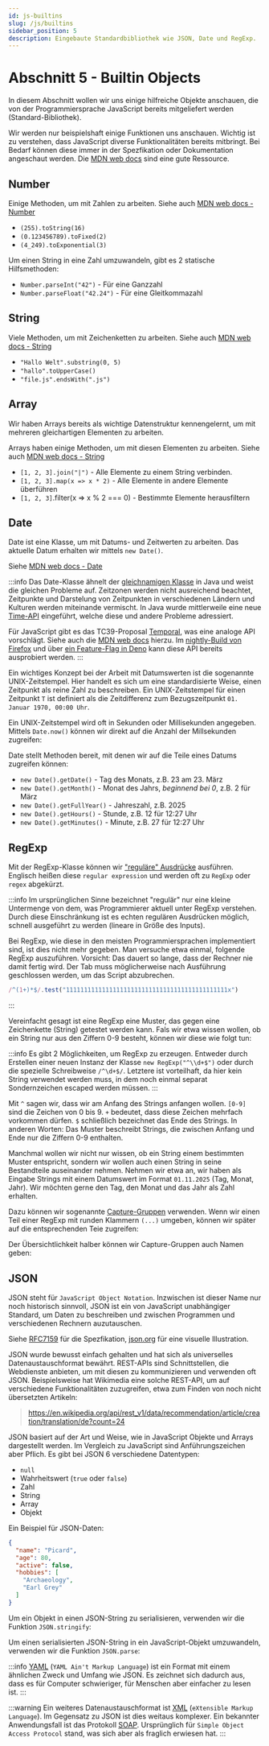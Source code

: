 ```yaml
---
id: js-builtins
slug: /js/builtins
sidebar_position: 5
description: Eingebaute Standardbibliothek wie JSON, Date und RegExp.
---
```



# Abschnitt 5 - Builtin Objects

In diesem Abschnitt wollen wir uns einige hilfreiche Objekte anschauen, die
von der Programmiersprache JavaScript bereits mitgeliefert werden (Standard-Bibliothek).

Wir werden nur beispielshaft einige Funktionen uns anschauen. Wichtig ist zu verstehen,
dass JavaScript diverse Funktionalitäten bereits mitbringt. Bei Bedarf können
diese immer in der Spezfikation oder Dokumentation angeschaut werden. Die
[MDN web docs](https://developer.mozilla.org/en-US/) sind eine gute Ressource.

## Number

Einige Methoden, um mit Zahlen zu arbeiten. Siehe auch
[MDN web docs - Number](https://developer.mozilla.org/en-US/docs/Web/JavaScript/Reference/Global_Objects/Number)

- `(255).toString(16)`
- `(0.123456789).toFixed(2)`
- `(4_249).toExponential(3)`

Um einen String in eine Zahl umzuwandeln, gibt es 2 statische Hilfsmethoden:

- `Number.parseInt("42")` - Für eine Ganzzahl
- `Number.parseFloat("42.24")` - Für eine Gleitkommazahl

## String

Viele Methoden, um mit Zeichenketten zu arbeiten. Siehe auch
[MDN web docs - String](https://developer.mozilla.org/en-US/docs/Web/JavaScript/Reference/Global_Objects/String)

- `"Hallo Welt".substring(0, 5)`
- `"hallo".toUpperCase()`
- `"file.js".endsWith(".js")`

## Array

Wir haben Arrays bereits als wichtige Datenstruktur kennengelernt, um mit mehreren
gleichartigen Elementen zu arbeiten.

Arrays haben einige Methoden, um mit diesen Elementen zu arbeiten. Siehe auch
[MDN web docs - String](https://developer.mozilla.org/en-US/docs/Web/JavaScript/Reference/Global_Objects/Array)

- `[1, 2, 3].join("|")` - Alle Elemente zu einem String verbinden.
- `[1, 2, 3].map(x => x * 2)` - Alle Elemente in andere Elemente überführen
- `[1, 2, 3]`.filter(x => x % 2 === 0) - Bestimmte Elemente herausfiltern

## Date

Date ist eine Klasse, um mit Datums- und Zeitwerten zu arbeiten. Das aktuelle
Datum erhalten wir mittels `new Date()`.

Siehe
[MDN web docs - Date](https://developer.mozilla.org/en-US/docs/Web/JavaScript/Reference/Global_Objects/Date)

:::info
Das Date-Klasse ähnelt der [gleichnamigen Klasse](https://docs.oracle.com/en/java/javase/24/docs/api/java.base/java/util/Date.html)
in Java und weist die gleichen Probleme auf. Zeitzonen werden nicht ausreichend
beachtet, Zeitpunkte und Darstelung von Zeitpunkten in verschiedenen Ländern und
Kulturen werden miteinande vermischt. In Java wurde mittlerweile eine neue
[Time-API](https://docs.oracle.com/javase/8/docs/api/java/time/package-summary.html)
eingeführt, welche diese und andere Probleme adressiert. 

Für JavaScript gibt
es das TC39-Proposal [Temporal](https://github.com/tc39/proposal-temporal), was
eine analoge API vorschlägt. Siehe auch die
[MDN web docs](https://developer.mozilla.org/en-US/docs/Web/JavaScript/Reference/Global_Objects/Temporal)
hierzu. Im [nightly-Build von Firefox](https://developer.mozilla.org/en-US/blog/javascript-temporal-is-coming/)
und über [ein Feature-Flag in Deno](https://deno.com/blog/v1.40#temporal-api)
kann diese API bereits ausprobiert werden.
:::

Ein wichtiges Konzept bei der Arbeit mit Datumswerten ist die sogenannte
UNIX-Zeitstempel. Hier handelt es sich um eine standardisierte Weise, einen Zeitpunkt
als reine Zahl zu beschreiben. Ein UNIX-Zeitstempel für einen Zeitpunkt `T` ist
definiert als die Zeitdifferenz zum Bezugszeitpunkt `01. Januar 1970, 00:00 Uhr`.

Ein UNIX-Zeitstempel wird oft in Sekunden oder Millisekunden angegeben.
Mittels `Date.now()` können wir direkt auf die Anzahl der Millsekunden zugreifen:

<JsSnippet path="date-now.js" nonDeterministic />

Date stellt Methoden bereit, mit denen wir auf die Teile eines Datums zugreifen können:

- `new Date().getDate()` - Tag des Monats, z.B. 23 am 23. März
- `new Date().getMonth()` - Monat des Jahrs, _beginnend bei 0_, z.B. 2 für März
- `new Date().getFullYear()` - Jahreszahl, z.B. 2025
- `new Date().getHours()` - Stunde, z.B. 12 für 12:27 Uhr
- `new Date().getMinutes()` - Minute, z.B. 27 für 12:27 Uhr

## RegExp

Mit der RegExp-Klasse können wir ["reguläre" Ausdrücke](https://developer.mozilla.org/en-US/docs/Web/JavaScript/Guide/Regular_expressions)
ausführen. Englisch heißen diese `regular expression` und werden oft zu `RegExp`
oder `regex` abgekürzt.

:::info
Im ursprünglichen Sinne bezeichnet "regulär" nur eine kleine Untermenge von dem,
was Programmierer aktuell unter RegExp verstehen. Durch diese Einschränkung
ist es echten regulären Ausdrücken möglich, schnell ausgeführt zu werden (lineare
in Größe des Inputs).

Bei RegExp, wie diese in den meisten Programmiersprachen implementiert sind, ist
dies nicht mehr gegeben. Man versuche etwa einmal, folgende RegExp auszuführen.
Vorsicht: Das dauert so lange, dass der Rechner nie damit fertig wird. Der Tab
muss möglicherweise nach Ausführung geschlossen werden, um das Script abzubrechen.

```js
/^(1+)*$/.test("111111111111111111111111111111111111111111111x")
```
:::

Vereinfacht gesagt ist eine RegExp eine Muster, das gegen eine Zeichenkette (String)
getestet werden kann. Fals wir etwa wissen wollen, ob ein String nur aus den Ziffern
0-9 besteht, können wir diese wie folgt tun:

<JsSnippet path="regexp-test.js" />

:::info
Es gibt 2 Möglichkeiten, um RegExp zu erzeugen. Entweder durch Erstellen einer
neuen Instanz der Klasse `new RegExp("^\\d+$")` oder durch die spezielle
Schreibweise `/^\d+$/`. Letztere ist vorteilhaft, da hier kein String verwendet
werden muss, in dem noch einmal separat Sondernzeichen escaped werden müssen.
:::

Mit `^` sagen wir, dass wir am Anfang des Strings anfangen wollen. `[0-9]` sind
die Zeichen von 0 bis 9. `+` bedeutet, dass diese Zeichen mehrfach vorkommen
dürfen. `$` schließlich bezeichnet das Ende des Strings. In anderen Worten: Das Muster
beschreibt Strings, die zwischen Anfang und Ende nur die Ziffern 0-9 enthalten.

Manchmal wollen wir nicht nur wissen, ob ein String einem bestimmten Muster
entspricht, sondern wir wollen auch einen String in seine Bestandteile auseinander
nehmen. Nehmen wir etwa an, wir haben als Eingabe Strings mit einem Datumswert
im Format `01.11.2025` (Tag, Monat, Jahr). Wir möchten gerne den Tag, den Monat
und das Jahr als Zahl erhalten.

Dazu können wir sogenannte  [Capture-Gruppen](https://developer.mozilla.org/en-US/docs/Web/JavaScript/Reference/Regular_expressions/Capturing_group)
verwenden. Wenn wir einen Teil einer RegExp mit runden Klammern `(...)` umgeben,
können wir später auf die entsprechenden Teie zugreifen:

<JsSnippet path="regexp-capture-group.js" toggleable />

Der Übersichtlichkeit halber können wir Capture-Gruppen auch Namen geben:

<JsSnippet path="regexp-capture-group-named.js" toggleable />

## JSON

JSON steht für `JavaScript Object Notation`. Inzwischen ist dieser Name nur
noch historisch sinnvoll, JSON ist ein von JavaScript unabhängiger Standard,
um Daten zu beschreiben und zwischen Programmen und verschiedenen Rechnern
auzutauschen.

Siehe [RFC7159](https://datatracker.ietf.org/doc/html/rfc7159) für die Spezfikation,
[json.org](https://www.json.org/json-en.html) für eine visuelle Illustration.

JSON wurde bewusst einfach gehalten und hat sich als universelles Datenaustauschformat
bewährt. REST-APIs sind Schnittstellen, die Webdienste anbieten, um mit diesen
zu kommunizieren und verwenden oft JSON. Beispielsweise hat Wikimedia eine solche
REST-API, um auf verschiedene Funktionalitäten zuzugreifen, etwa zum Finden von
noch nicht übersetzten Artikeln:

> https://en.wikipedia.org/api/rest_v1/data/recommendation/article/creation/translation/de?count=24

JSON basiert auf der Art und Weise, wie in JavaScript Objekte und Arrays dargestellt
werden. Im Vergleich zu JavaScript sind Anführungszeichen aber Pflich. Es gibt
bei JSON 6 verschiedene Datentypen:

- `null`
- Wahrheitswert (`true` oder `false`)
- Zahl
- String
- Array
- Objekt

Ein Beispiel für JSON-Daten:

```json
{
  "name": "Picard",
  "age": 80,
  "active": false,
  "hobbies": [
    "Archaeology",
    "Earl Grey"
  ]
}
```

Um ein Objekt in einen JSON-String zu serialisieren, verwenden wir die Funktion
`JSON.stringify`:

<JsSnippet path="json-stringify.js" toggleable />

Um einen serialisierten JSON-String in ein JavaScript-Objekt umzuwandeln, verwenden
wir die Funktion `JSON.parse`:

<JsSnippet path="json-parse.js" toggleable />

:::info
[YAML](https://yaml.org/) (`YAML Ain't Markup Language`) ist ein Format mit einem
ähnlichen Zweck und Umfang wie JSON. Es zeichnet sich dadurch aus, dass es
für Computer schwieriger, für Menschen aber einfacher zu lesen ist.
:::

:::warning
Ein weiteres Datenaustauschformat ist [XML](https://www.w3.org/TR/2008/REC-xml-20081126/)
(`eXtensible Markup Language`). Im Gegensatz zu JSON ist dies weitaus komplexer.
Ein bekannter Anwendungsfall ist das Protokoll [SOAP](https://www.w3.org/TR/soap12/).
Ursprünglich für `Simple Object Access Protocol` stand, was sich aber als fraglich
erwiesen hat.
:::

